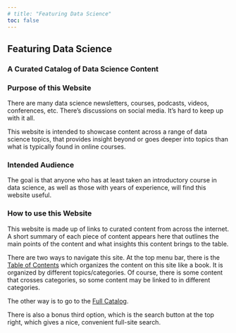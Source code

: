 ```yaml
---
# title: "Featuring Data Science"
toc: false
---
```


::: {.hero-banner}
::: {.hero-text}
# Featuring Data Science
### A Curated Catalog of Data Science Content
:::
:::

### Purpose of this Website

There are many data science newsletters, courses, podcasts, videos,
conferences, etc. There's discussions on social media. It's hard to keep up
with it all.

This website is intended to showcase content across a range of data science
topics, that provides insight beyond or goes deeper into topics than what is
typically found in online courses.

### Intended Audience

The goal is that anyone who has at least taken an introductory course in data
science, as well as those with years of experience, will find this website
useful.

### How to use this Website

This website is made up of links to curated content from across the internet. A
short summary of each piece of content appears here that outlines the main
points of the content and what insights this content brings to the table.

There are two ways to navigate this site. At the top menu bar, there is the
[Table of Contents](contents/index.qmd) which organizes the content on this
site like a book. It is organized by different topics/categories. Of course,
there is some content that crosses categories, so some content may be linked to
in different categories.

The other way is to go to the [Full Catalog](catalog.qmd).

There is also a bonus third option, which is the search button at the top
right, which gives a nice, convenient full-site search.

